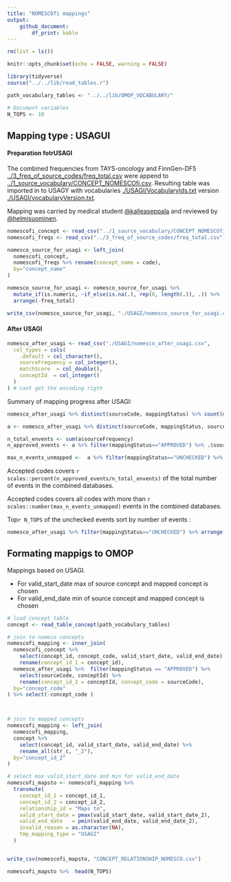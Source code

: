 ```yaml
---
title: "NOMESCOfi mappings"
output: 
    github_document:
        df_print: kable
---
```


```r
rm(list = ls())

knitr::opts_chunk$set(echo = FALSE, warning = FALSE)

library(tidyverse)
source("../../lib/read_tables.r")

path_vocabulary_tables <- "../../lib/OMOP_VOCABULARY/"

# Document variables 
N_TOPS <- 10
```

## Mapping type : USAGUI 
#### Preparation fotrUSAGI

The combined frequencies from TAYS-oncology and FinnGen-DF5 [../3_freq_of_source_codes/freq_total.csv](../3_freq_of_source_codes/freq_total.csv)
were append to  [../1_source_vocabulary/CONCEPT_NOMESCOfi.csv](1_source_vocabulary/CONCEPT_CLASS_NOMESCOfi.csv). 
Resulting table was imported in to USAGY with vocabularies [./USAGI/VocabularyIds.txt](2_mapping_to_standard/USAGI/VocabularyIds.txt) version [./USAGI/vocabularyVersion.txt](2_mapping_to_standard/USAGI/vocabularyVersion.txt).

Mapping was carried by medical student [\@kalleaseppala](github.com/kalleaseppala) and reviewed by [\@helmisuominen](github.com/helmisuominen). 


```r
nomescofi_concept <- read_csv("../1_source_vocabulary/CONCEPT_NOMESCOfi.csv")
nomescofi_freqs <- read_csv("../3_freq_of_source_codes/freq_total.csv")
```

```r
nomesco_source_for_usagi <- left_join(
  nomescofi_concept,
  nomescofi_freqs %>% rename(concept_name = code),
  by="concept_name"
) 
```

```r
nomesco_source_for_usagi <- nomesco_source_for_usagi %>%
  mutate_if(is.numeric, ~if_else(is.na(.), rep(0, length(.)), .)) %>% 
  arrange(-freq_total)

write_csv(nomesco_source_for_usagi, "./USAGI/nomesco_source_for_usagi.csv")
```


#### After USAGI

```r
nomesco_after_usagi <- read_csv("./USAGI/nomesco_after_usagi.csv", 
  col_types = cols( 
    .default = col_character(), 
    sourceFrequency = col_integer(),
    matchScore  = col_double(),
    conceptId  = col_integer()
  )
) # cant get the encoding rigth
```
Summary of mapping progress after USAGI:

```r
nomesco_after_usagi %>% distinct(sourceCode, mappingStatus) %>% count(mappingStatus)
```

```r
a <- nomesco_after_usagi %>% distinct(sourceCode, mappingStatus, sourceFrequency)

n_total_envents <- sum(a$sourceFrequency)
n_approved_events <- a %>% filter(mappingStatus=="APPROVED") %>% .$sourceFrequency %>% sum()

max_n_events_unmapped <-  a %>% filter(mappingStatus=="UNCHECKED") %>% .$sourceFrequency %>%  max()
```

Accepted codes covers `r scales::percent(n_approved_events/n_total_envents)` of the total number of events in the combined databases. 

Accepted codes covers all codes with more than `r scales::number(max_n_events_unmapped)` events in the combined databases.

Top`r N_TOPS` of the unchecked events sort by number of events : 

```r
nomesco_after_usagi %>% filter(mappingStatus=="UNCHECKED") %>% arrange(-sourceFrequency) %>% select(sourceCode,  sourceFrequency, matchScore, sourceName, `ADD_INFO:LongName`) %>%  head(N_TOPS)
```

## Formating mappigs to OMOP

Mappings based on USAGI. 

- For valid_start_date max of source concept and mapped concept is chosen 
- For valid_end_date min of source concept and mapped concept is chosen 

```r
# load concept table
concept <- read_table_concept(path_vocabulary_tables)
```


```r
# join to nomeco concepts
nomescofi_mapping <- inner_join(
  nomescofi_concept %>% 
    select(concept_id, concept_code, valid_start_date, valid_end_date) %>% 
    rename(concept_id_1 = concept_id),
  nomesco_after_usagi %>%  filter(mappingStatus == "APPROVED") %>% 
    select(sourceCode, conceptId) %>% 
    rename(concept_id_2 = conceptId, concept_code = sourceCode),
  by="concept_code"
) %>% select(-concept_code )



# join to mapped concepts 
nomescofi_mapping <- left_join(
  nomescofi_mapping, 
  concept %>% 
    select(concept_id, valid_start_date, valid_end_date) %>% 
    rename_all(str_c, "_2"), 
  by="concept_id_2"
)

# select max valid_start_date and min for valid_end_date 
nomescofi_mapsto <- nomescofi_mapping %>% 
  transmute(
    concept_id_1 = concept_id_1,
    concept_id_2 = concept_id_2,
    relationship_id = "Maps to",
    valid_start_date = pmax(valid_start_date, valid_start_date_2), 
    valid_end_date   = pmin(valid_end_date, valid_end_date_2), 
    invalid_reason = as.character(NA), 
    tmp_mapping_type = "USAGI"
  )


write_csv(nomescofi_mapsto, "CONCEPT_RELATIONSHIP_NOMESCO.csv")

nomescofi_mapsto %>%  head(N_TOPS)

```

























